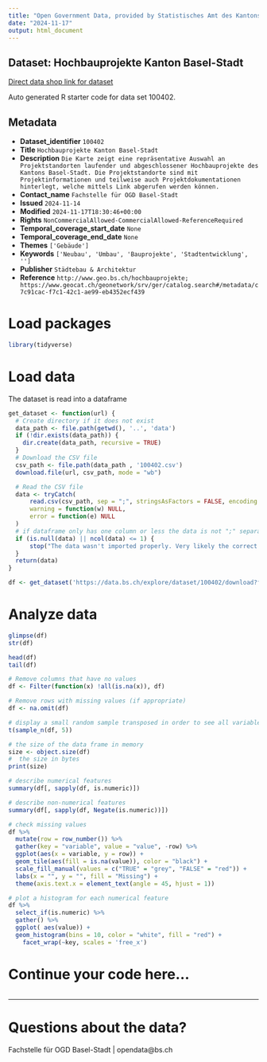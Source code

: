 ```yaml
---
title: "Open Government Data, provided by Statistisches Amt des Kantons Basel-Stadt - Fachstelle OGD"
date: "2024-11-17"
output: html_document
---
```


## Dataset: Hochbauprojekte Kanton Basel-Stadt

[Direct data shop link for dataset](https://data.bs.ch/explore/dataset/100402)

Auto generated R starter code for data set 100402.

## Metadata

- **Dataset_identifier** `100402`
- **Title** `Hochbauprojekte Kanton Basel-Stadt`
- **Description** `Die Karte zeigt eine repräsentative Auswahl an Projektstandorten laufender und abgeschlossener Hochbauprojekte des Kantons Basel-Stadt. Die Projektstandorte sind mit Projektinformationen und teilweise auch Projektdokumentationen hinterlegt, welche mittels Link abgerufen werden können.`
- **Contact_name** `Fachstelle für OGD Basel-Stadt`
- **Issued** `2024-11-14`
- **Modified** `2024-11-17T18:30:46+00:00`
- **Rights** `NonCommercialAllowed-CommercialAllowed-ReferenceRequired`
- **Temporal_coverage_start_date** `None`
- **Temporal_coverage_end_date** `None`
- **Themes** `['Gebäude']`
- **Keywords** `['Neubau', 'Umbau', 'Bauprojekte', 'Stadtentwicklung', '']`
- **Publisher** `Städtebau & Architektur`
- **Reference** `http://www.geo.bs.ch/hochbauprojekte; https://www.geocat.ch/geonetwork/srv/ger/catalog.search#/metadata/c7c91cac-f7c1-42c1-ae99-eb4352ecf439`


# Load packages

```r

library(tidyverse)
```

# Load data

The dataset is read into a dataframe

```r
get_dataset <- function(url) {
  # Create directory if it does not exist
  data_path <- file.path(getwd(), '..', 'data')
  if (!dir.exists(data_path)) {
    dir.create(data_path, recursive = TRUE)
  }
  # Download the CSV file
  csv_path <- file.path(data_path , '100402.csv')
  download.file(url, csv_path, mode = "wb")

  # Read the CSV file
  data <- tryCatch(
      read.csv(csv_path, sep = ";", stringsAsFactors = FALSE, encoding = "UTF-8"),
      warning = function(w) NULL,
      error = function(e) NULL
  )
  # if dataframe only has one column or less the data is not ";" separated
  if (is.null(data) || ncol(data) <= 1) {
      stop("The data wasn't imported properly. Very likely the correct separator couldn't be found.\nPlease check the dataset manually and adjust the code.")
  }
  return(data)
}
```

```r

df <- get_dataset('https://data.bs.ch/explore/dataset/100402/download?format=csv&timezone=Europe%2FZurich')

```

# Analyze data

```r

glimpse(df)
str(df)

head(df)
tail(df)

```

```r
# Remove columns that have no values
df <- Filter(function(x) !all(is.na(x)), df)

# Remove rows with missing values (if appropriate)
df <- na.omit(df)
```

```r
# display a small random sample transposed in order to see all variables
t(sample_n(df, 5))
```

```r
# the size of the data frame in memory
size <- object.size(df)
#  the size in bytes
print(size)
```

```r
# describe numerical features
summary(df[, sapply(df, is.numeric)])
```

```r
# describe non-numerical features
summary(df[, sapply(df, Negate(is.numeric))])
```

```r
# check missing values
df %>%
  mutate(row = row_number()) %>%
  gather(key = "variable", value = "value", -row) %>%
  ggplot(aes(x = variable, y = row)) +
  geom_tile(aes(fill = is.na(value)), color = "black") +
  scale_fill_manual(values = c("TRUE" = "grey", "FALSE" = "red")) +
  labs(x = "", y = "", fill = "Missing") +
  theme(axis.text.x = element_text(angle = 45, hjust = 1))
```

```r
# plot a histogram for each numerical feature
df %>%
  select_if(is.numeric) %>%
  gather() %>%
  ggplot( aes(value)) +
  geom_histogram(bins = 10, color = "white", fill = "red") +
    facet_wrap(~key, scales = 'free_x')
```

# Continue your code here...

```r

```
------------------------------------------------------------------------

# Questions about the data?

Fachstelle für OGD Basel-Stadt | opendata@bs.ch
